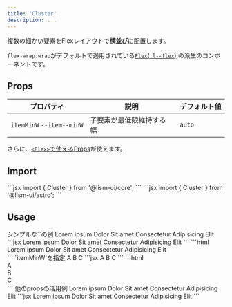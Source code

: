 ```yaml
---
title: 'Cluster'
description: ...
---
```




複数の細かい要素をFlexレイアウトで**横並び**に配置します。

`flex-wrap:wrap`がデフォルトで適用されている[`Flex`(`.l--flex`)](/ja/components/flex) の派生のコンポーネントです。


## Props


| プロパティ | 説明 | デフォルト値 |
|---|---|---|
| `itemMinW` <PropBadge type="cssvar">`--item--minW`</PropBadge> | 子要素が最低限維持する幅 | `auto` |


さらに、[`<Flex>`で使えるProps](/ja/components/flex#props)が使えます。


## Import

<Preview>
	<PreviewCode slot='tab' label='React'>
```jsx
import { Cluster } from '@lism-ui/core';
```
	</PreviewCode>
	<PreviewCode slot='tab' label='Astro'>
```jsx
import { Cluster } from '@lism-ui/astro';
```
	</PreviewCode>
</Preview>


## Usage

<Preview>
	<PreviewTitle>シンプルな`<Cluster>`の例</PreviewTitle>
	<PreviewArea resize p='box:l'>
		<Cluster gap={20}>
			<Badge>Lorem ipsum</Badge>
			<Badge>Dolor</Badge>
			<Badge>Sit amet</Badge>
			<Badge>Consectetur</Badge>
			<Badge>Adipisicing</Badge>
			<Badge>Elit</Badge>
		</Cluster>
	</PreviewArea>
	<PreviewCode slot="tab" label="React, Astro">
	```jsx
	<Cluster gap={20}>
		<Badge>Lorem ipsum</Badge>
		<Badge>Dolor</Badge>
		<Badge>Sit amet</Badge>
		<Badge>Consectetur</Badge>
		<Badge>Adipisicing</Badge>
		<Badge>Elit</Badge>
	</Cluster>
	```
	</PreviewCode>
	<PreviewCode slot="tab" label="HTML">
	```html
	<div class="l--cluster -gap:20">
		<span class="b--badge">Lorem ipsum</span>
		<span class="b--badge">Dolor</span>
		<span class="b--badge">Sit amet</span>
		<span class="b--badge">Consectetur</span>
		<span class="b--badge">Adipisicing</span>
		<span class="b--badge">Elit</span>
	</div>
	```
	</PreviewCode>
</Preview>


<Preview>
	<PreviewTitle>`itemMinW`を指定</PreviewTitle>
	<PreviewArea resize p='box:l'>
		<Cluster gap={20} itemMinW="20%" ta="center">
			<Box bd>A</Box>
			<Box bd>B</Box>
			<Box bd>C</Box>
		</Cluster>
	</PreviewArea>
	<PreviewCode slot="tab" label="React, Astro">
	```jsx
	<Cluster gap={20} itemMinW="20%" ta="center">
		<Box bd>A</Box>
		<Box bd>B</Box>
		<Box bd>C</Box>
	</Cluster>
	```
	</PreviewCode>
	<PreviewCode slot="tab" label="HTML">
	```html
	<div class="l--cluster -ta:c -gap:20" style="--item--minW:20%">
		<div class="l--box -bd:">A</div>
		<div class="l--box -bd:">B</div>
		<div class="l--box -bd:">C</div>
	</div>
	```
	</PreviewCode>
</Preview>



<Preview>
	<PreviewTitle>他のpropsの活用例</PreviewTitle>
	<PreviewArea resize p='box:l'>
		<Cluster hasDivider jc="center" ta="center" passProps={{p: '0 20'}}>
			<Box getProps='p'>Lorem ipsum</Box>
			<Box getProps='p'>Dolor</Box>
			<Box getProps='p'>Sit amet</Box>
			<Box getProps='p'>Consectetur</Box>
			<Box getProps='p'>Adipisicing</Box>
			<Box getProps='p'>Elit</Box>
		</Cluster>
	</PreviewArea>
	<PreviewCode>
```jsx
<Cluster hasDivider jc="center" ta="center" passProps={{p: '0 20'}}>
	<Box getProps='p'>Lorem ipsum</Box>
	<Box getProps='p'>Dolor</Box>
	<Box getProps='p'>Sit amet</Box>
	<Box getProps='p'>Consectetur</Box>
	<Box getProps='p'>Adipisicing</Box>
	<Box getProps='p'>Elit</Box>
</Cluster>
```
	</PreviewCode>
</Preview>
